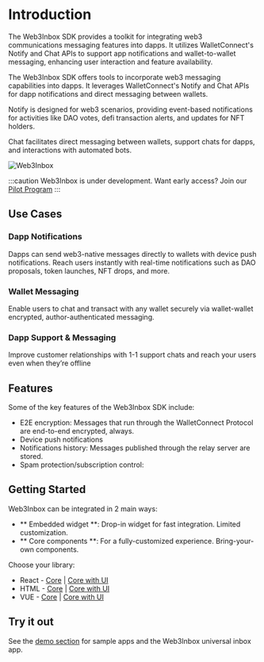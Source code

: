 # Introduction

The Web3Inbox SDK provides a toolkit for integrating web3 communications messaging features into dapps. It utilizes WalletConnect's Notify and Chat APIs to support app notifications and wallet-to-wallet messaging, enhancing user interaction and feature availability.

The Web3Inbox SDK offers tools to incorporate web3 messaging capabilities into dapps. It leverages WalletConnect's Notify and Chat APIs for dapp notifications and direct messaging between wallets.

Notify is designed for web3 scenarios, providing event-based notifications for activities like DAO votes, defi transaction alerts, and updates for NFT holders.

Chat facilitates direct messaging between wallets, support chats for dapps, and interactions with automated bots.

![Web3Inbox](/img/web3inbox.png)

:::caution
Web3Inbox is under development. Want early access? Join our [Pilot Program](https://walletconnect.com/partners)
:::

## Use Cases

### Dapp Notifications

Dapps can send web3-native messages directly to wallets with device push notifications. Reach users instantly with real-time notifications such as DAO proposals, token launches, NFT drops, and more.

### Wallet Messaging

Enable users to chat and transact with any wallet securely via wallet-wallet encrypted, author-authenticated messaging.

### Dapp Support & Messaging

Improve customer relationships with 1-1 support chats and reach your users even when they’re offline

## Features

Some of the key features of the Web3Inbox SDK include:

- E2E encryption: Messages that run through the WalletConnect Protocol are end-to-end encrypted, always.
- Device push notifications
- Notifications history: Messages published through the relay server are stored.
- Spam protection/subscription control:

## Getting Started

Web3Inbox can be integrated in 2 main ways:

- ** Embedded widget **: Drop-in widget for fast integration. Limited customization.
- ** Core components **: For a fully-customized experience. Bring-your-own components.

Choose your library:

- React - [Core](#) | [Core with UI](#)
- HTML - [Core](#) | [Core with UI](#)
- VUE - [Core](#) | [Core with UI](#)

## Try it out

See the [demo section](demo) for sample apps and the Web3Inbox universal inbox app.
